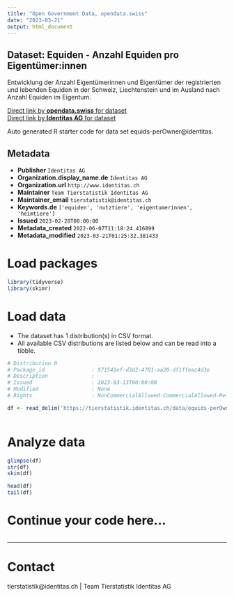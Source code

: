 ```yaml
---
title: "Open Government Data, opendata.swiss"
date: "2023-03-21"
output: html_document
---
```


## Dataset: Equiden - Anzahl Equiden pro Eigentümer:innen

Entwicklung der Anzahl Eigentümerinnen und Eigentümer der registrierten und lebenden Equiden in der Schweiz, Liechtenstein und im Ausland nach Anzahl Equiden im Eigentum.

[Direct link by **opendata.swiss** for dataset](https://opendata.swiss/de/dataset/equiden-eigentumer-innen-nach-anzahl-equiden)<br>
[Direct link by **Identitas AG** for dataset](https://tierstatistik.identitas.ch/)

Auto generated R starter code for data set equids-perOwner@identitas.

## Metadata

- **Publisher** `Identitas AG`
- **Organization.display_name.de** `Identitas AG`
- **Organization.url** `http://www.identitas.ch`
- **Maintainer** `Team Tierstatistik Identitas AG`
- **Maintainer_email** `tierstatistik@identitas.ch`
- **Keywords.de** `['equiden', 'nutztiere', 'eigentumerinnen', 'heimtiere']`
- **Issued** `2023-02-28T00:00:00`
- **Metadata_created** `2022-06-07T11:18:24.416899`
- **Metadata_modified** `2023-03-21T01:25:32.381433`


# Load packages

```r

library(tidyverse)
library(skimr)

```

# Load data

-   The dataset has 1 distribution(s) in CSV format.
-   All available CSV distributions are listed below and can be read into a tibble.

```r

# Distribution 0
# Package_id               : 971541ef-d3d2-4781-aa20-df1ffeac4d3e
# Description              : 
# Issued                   : 2023-03-13T00:00:00
# Modified                 : None
# Rights                   : NonCommercialAllowed-CommercialAllowed-ReferenceRequired

df <- read_delim('https://tierstatistik.identitas.ch/data/equids-perOwner.csv')



```

# Analyze data

```r

glimpse(df)
str(df)
skim(df)

head(df)
tail(df)

```

# Continue your code here...

```r

```

------------------------------------------------------------------------

# Contact

tierstatistik@identitas.ch | Team Tierstatistik Identitas AG
